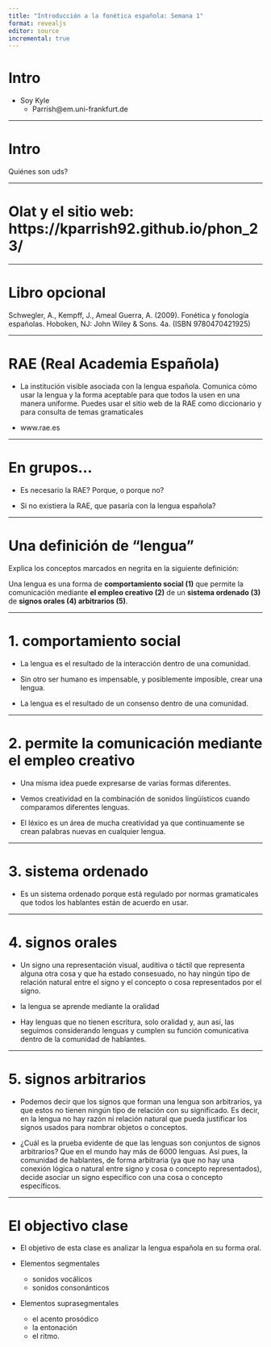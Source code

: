 ```yaml
---
title: "Introducción a la fonética española: Semana 1"
format: revealjs
editor: source
incremental: true 
---
```


# Intro

-   Soy Kyle
    -   Parrish@em.uni-frankfurt.de

------------------------------------------------------------------------

# Intro

Quiénes son uds?

------------------------------------------------------------------------

# Olat y el sitio web: https://kparrish92.github.io/phon_23/

------------------------------------------------------------------------

# Libro opcional

Schwegler, A., Kempff, J., Ameal ­Guerra, A. (2009). Fonética y fonología españolas. Hoboken, NJ: John Wiley & Sons. 4a. (ISBN 9780470421925)

------------------------------------------------------------------------

# RAE (Real Academia Española)

-   La institución visible asociada con la lengua española. Comunica cómo usar la lengua y la forma aceptable para que todos la usen en una manera uniforme. Puedes usar el sitio web de la RAE como diccionario y para consulta de temas gramaticales

-   www.rae.es

------------------------------------------------------------------------

# En grupos...

-   Es necesario la RAE? Porque, o porque no?

-   Si no existiera la RAE, que pasaría con la lengua española?

------------------------------------------------------------------------

# Una definición de "lengua"

Explica los conceptos marcados en negrita en la siguiente definición:

Una lengua es una forma de **comportamiento social (1)** que permite la comunicación mediante **el empleo creativo (2)** de un **sistema ordenado (3)** de **signos orales (4) arbitrarios (5)**.

------------------------------------------------------------------------

# 1.  comportamiento social {.smaller}

- La lengua es el resultado de la interacción dentro de una comunidad.

- Sin otro ser humano es impensable, y posiblemente imposible, crear una lengua.

- La lengua es el resultado de un consenso dentro de una comunidad.

------------------------------------------------------------------------

# 2.  permite la comunicación mediante el empleo creativo {.smaller}

- Una misma idea puede expresarse de varias formas diferentes.

- Vemos creatividad en la combinación de sonidos lingüísticos cuando comparamos diferentes lenguas.

- El léxico es un área de mucha creatividad ya que continuamente se crean palabras nuevas en cualquier lengua.

------------------------------------------------------------------------

# 3.  sistema ordenado {.smaller}

- Es un sistema ordenado porque está regulado por normas gramaticales que todos los hablantes están de acuerdo en usar.

------------------------------------------------------------------------

# 4.  signos orales {.smaller}

- Un signo una representación visual, auditiva o táctil que representa alguna otra cosa y que ha estado consesuado, no hay ningún tipo de relación natural entre el signo y el concepto o cosa representados por el signo.

- la lengua se aprende mediante la oralidad

- Hay lenguas que no tienen escritura, solo oralidad y, aun así, las seguimos considerando lenguas y cumplen su función comunicativa dentro de la comunidad de hablantes.

------------------------------------------------------------------------

# 5.  signos arbitrarios {.smaller}

- Podemos decir que los signos que forman una lengua son arbitrarios, ya que estos no tienen ningún tipo de relación con su significado. Es decir, en la lengua no hay razón ni relación natural que pueda justificar los signos usados para nombrar objetos o conceptos.

- ¿Cuál es la prueba evidente de que las lenguas son conjuntos de signos arbitrarios? Que en el mundo hay más de 6000 lenguas. Así pues, la comunidad de hablantes, de forma arbitraria (ya que no hay una conexión lógica o natural entre signo y cosa o concepto representados), decide asociar un signo específico con una cosa o concepto específicos.

------------------------------------------------------------------------

# El objectivo clase {.smaller}

- El objetivo de esta clase es analizar la lengua española en su forma oral.

- Elementos segmentales
  - sonidos vocálicos
  - sonidos consonánticos

- Elementos suprasegmentales
  - el acento prosódico 
  - la entonación 
  - el ritmo.

